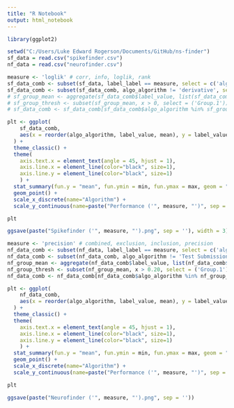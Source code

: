 ```yaml
---
title: "R Notebook"
output: html_notebook
---
```



```r

library(ggplot2)

setwd("C:/Users/Luke Edward Rogerson/Documents/GitHub/ns-finder")
sf_data = read.csv("spikefinder.csv")
nf_data = read.csv("neurofinder.csv") 

```


```r
measure <- 'loglik' # corr, info, loglik, rank
sf_data_comb <- subset(sf_data, label_label == measure, select = c('algo_algorithm', 'label_value', 'dset_dataset'))
sf_data_comb <- subset(sf_data_comb, algo_algorithm != 'derivative', select = c('algo_algorithm', 'label_value', 'dset_dataset'))
# sf_group_mean <- aggregate(sf_data_comb$label_value, list(sf_data_comb$algo_algorithm), mean)
# sf_group_thresh <- subset(sf_group_mean, x > 0, select = ('Group.1'))
# sf_data_comb <- sf_data_comb[sf_data_comb$algo_algorithm %in% sf_group_thresh$Group.1,]

plt <- ggplot(
    sf_data_comb,
    aes(x = reorder(algo_algorithm, label_value, mean), y = label_value)
  ) + 
  theme_classic() +
  theme(
    axis.text.x = element_text(angle = 45, hjust = 1),
    axis.line.x = element_line(color="black", size=1),
    axis.line.y = element_line(color="black", size=1)
    ) +
  stat_summary(fun.y = "mean", fun.ymin = min, fun.ymax = max, geom = "bar", fill = "grey60") +
  geom_point() +
  scale_x_discrete(name="Algorithm") +
  scale_y_continuous(name=paste("Performance ('", measure, "')", sep = ''),  expand = c(0, 0))

plt

ggsave(paste("Spikefinder ('", measure, "').png", sep = ''), width = 3)

```

```r

measure <- 'precision' # combined, exclusion, inclusion, precision
nf_data_comb <- subset(nf_data, label_label == measure, select = c('algo_algorithm', 'label_value', 'dset_dataset'))
nf_data_comb <- subset(nf_data_comb, algo_algorithm != 'Test Submission', select = c('algo_algorithm', 'label_value', 'dset_dataset'))
nf_group_mean <- aggregate(nf_data_comb$label_value, list(nf_data_comb$algo_algorithm), mean)
nf_group_thresh <- subset(nf_group_mean, x > 0.20, select = ('Group.1'))
nf_data_comb <- nf_data_comb[nf_data_comb$algo_algorithm %in% nf_group_thresh$Group.1,]

plt <- ggplot(
    nf_data_comb,
    aes(x = reorder(algo_algorithm, label_value, mean), y = label_value)
  ) + 
  theme_classic() +
  theme(
    axis.text.x = element_text(angle = 45, hjust = 1),
    axis.line.x = element_line(color="black", size=1),
    axis.line.y = element_line(color="black", size=1)
    ) +
  stat_summary(fun.y = "mean", fun.ymin = min, fun.ymax = max, geom = "bar", alpha = 1, fill = "grey60") +
  geom_point() +
  scale_x_discrete(name="Algorithm") +
  scale_y_continuous(name=paste("Performance ('", measure, "')", sep = ''), limits=c(0, 1), expand = c(0,0))

plt

ggsave(paste("Neurofinder ('", measure, "').png", sep = ''))
```


